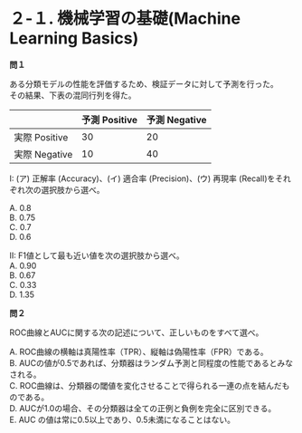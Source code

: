 # ２-１. 機械学習の基礎(Machine Learning Basics)

**問１**

ある分類モデルの性能を評価するため、検証データに対して予測を行った。  
その結果、下表の混同行列を得た。  

|               | 予測 Positive | 予測 Negative |
|---------------|---------------|---------------|
| 実際 Positive | 30            | 20            |
| 実際 Negative | 10             | 40            |  


I: (ア) 正解率 (Accuracy)、(イ) 適合率 (Precision)、(ウ) 再現率 (Recall)をそれぞれ次の選択肢から選べ。  

A. 0.8  
B. 0.75  
C. 0.7  
D. 0.6  
  
II: F1値として最も近い値を次の選択肢から選べ。  
A. 0.90  
B. 0.67  
C. 0.33  
D. 1.35  

**問２**

ROC曲線とAUCに関する次の記述について、正しいものをすべて選べ。  

A. ROC曲線の横軸は真陽性率（TPR）、縦軸は偽陽性率（FPR）である。  
B. AUCの値が0.5であれば、分類器はランダム予測と同程度の性能であるとみなされる。  
C. ROC曲線は、分類器の閾値を変化させることで得られる一連の点を結んだものである。  
D. AUCが1.0の場合、その分類器は全ての正例と負例を完全に区別できる。  
E. AUC の値は常に0.5以上であり、0.5未満になることはない。  